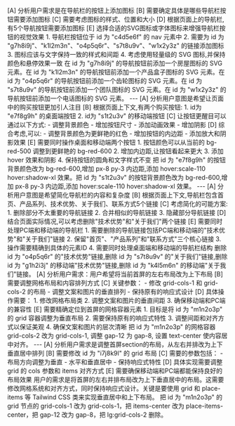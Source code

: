 <analyse>
[A] 分析用户需求是在导航栏的按钮上添加图标
[B] 需要确定具体是哪些导航栏按钮需要添加图标
[C] 需要考虑图标的样式、位置和大小
[D] 根据页面上的导航栏,有5个导航按钮需要添加图标
[E] 选择合适的SVG图标或字体图标来增强导航栏按钮的视觉效果
</analyse>

<thinking>
1. 导航栏按钮位于 id 为 "c4d5e6f" 的 nav 元素中
2. 需要为 id 为 "g7h8i9j"、"k1l2m3n"、"o4p5q6r"、"s7t8u9v"、"w1x2y3z" 的链接添加图标
3. 图标应该与文字保持一致的样式和间距
4. 考虑使用轻量级的 SVG 图标,并保持颜色和悬停效果一致
</thinking>

<final>
在 id 为 "g7h8i9j" 的导航按钮前添加一个房屋图标的 SVG 元素。在 id 为 "k1l2m3n" 的导航按钮前添加一个产品盒子图标的 SVG 元素。在 id 为 "o4p5q6r" 的导航按钮前添加一个齿轮图标的 SVG 元素。在 id 为 "s7t8u9v" 的导航按钮前添加一个团队图标的 SVG 元素。在 id 为 "w1x2y3z" 的导航按钮前添加一个电话图标的 SVG 元素。
</final>
---
<analyse>
[A] 分析用户意图是希望让页面中的购买按钮更加引人注目
[B] 根据页面上下文,有两个购买按钮:
1. id为 "e7f8g9h" 的桌面端按钮
2. id为 "s1t2u3v" 的移动端按钮
[C] 让按钮更醒目可以通过以下方式:
- 调整背景颜色
- 增加按钮尺寸
- 添加动画效果
- 增加阴影
[D] 综合考虑,可以:
- 调整背景颜色为更鲜艳的红色
- 增加按钮的内边距
- 添加放大和阴影效果
[E] 需要同时操作桌面和移动端两个按钮
</analyse>

<thinking>
1. 按钮颜色可以从当前的 bg-red-500 调整到更鲜艳的 bg-red-600
2. 增加内边距,让按钮看起来更大
3. 添加 hover 效果和阴影
4. 保持按钮的圆角和文字样式不变
</thinking>

<final>
把 id 为 "e7f8g9h" 的按钮背景颜色改为 bg-red-600,增加 px-8 py-3 内边距,添加 hover:scale-110 hover:shadow-xl 效果。把 id 为 "s1t2u3v" 的按钮背景颜色改为 bg-red-600,增加 px-8 py-3 内边距,添加 hover:scale-110 hover:shadow-xl 效果。
</final>
---
<analyse>
[A] 分析用户意图是希望简化导航栏的内容和复杂度
[B] 根据页面上下文,导航栏包含首页、产品系列、技术优势、关于我们、联系方式5个链接
[C] 考虑简化的可能方案:
1. 删除部分不太重要的导航链接
2. 合并相似的导航链接
3. 隐藏部分导航链接
[D] 结合页面实际情况,可以考虑删除"技术优势"和"关于我们"两个链接
[E] 需要同时处理PC端和移动端的导航栏
</analyse>

<thinking>
1. 需要删除的导航链接包括PC端和移动端的"技术优势"和"关于我们"链接
2. 保留"首页"、"产品系列"和"联系方式"三个核心链接
3. 操作需要精确到具体的元素ID
4. 需要同时处理桌面端和移动端的导航栏结构
</thinking>

<final>
删除 id 为 "o4p5q6r" 的"技术优势"链接,删除 id 为 "s7t8u9v" 的"关于我们"链接,删除 id 为 "g1h2i3j" 的移动端"技术优势"链接,删除 id 为 "k4l5m6n" 的移动端"关于我们"链接。
</final>

<analyse>
[A] 分析用户需求：用户希望将当前首屏的左右布局改为上下布局
[B] 需要调整网格布局和内容排列方式
[C] 关键参数：
- 修改 grid-cols-1 和 grid-cols-2 的布局
- 调整文案和图片的垂直排列
- 保持原有的响应式设计
[D] 具体操作需要：
1. 修改网格布局类
2. 调整文案和图片的垂直间距
3. 确保移动端和PC端的兼容性
[E] 需要精确定位到首屏的网格容器元素
</analyse>

<thinking>
1. 目标是将 id 为 "m1n2o3p" 的 grid 容器调整为垂直布局
2. 需要保持原有的响应式特性
3. 调整间距和对齐方式以保证美观
4. 确保文案和图片的层次清晰
</thinking>

<final>
把 id 为 "m1n2o3p" 的网格容器 grid-cols-2 改为 grid-cols-1, 调整 gap-12 为 gap-8, 设置 text-center 使内容居中对齐。
</final>
---
<analyse>
[A] 分析用户需求是调整首屏section的布局，从左右并排改为上下垂直居中排列
[B] 需要修改 id 为 "i7j8k9l" 的 grid 布局
[C] 需要的参数包括：
    - 布局方向调整为垂直
    - 水平和垂直居中
    - 保持响应式特性
[D] 具体实现需要调整 grid 的 cols 参数和 items 对齐方式
[E] 需要确保移动端和PC端都能保持良好的布局效果
</analyse>

<thinking>
用户的需求是将首屏的左右并排布局改为上下垂直居中的布局。这需要修改网格系统和对齐方式，同时保持响应式设计。关键是要使用 grid 和 place-items 等 Tailwind CSS 类来实现垂直居中和上下布局。
</thinking>

<final>
把 id 为 "m1n2o3p" 的 grid 节点的 grid-cols-1 改为 grid-cols-1，把 items-center 改为 place-items-center，把 gap-12 改为 gap-8，把 lg:grid-cols-2 删除。
</final>